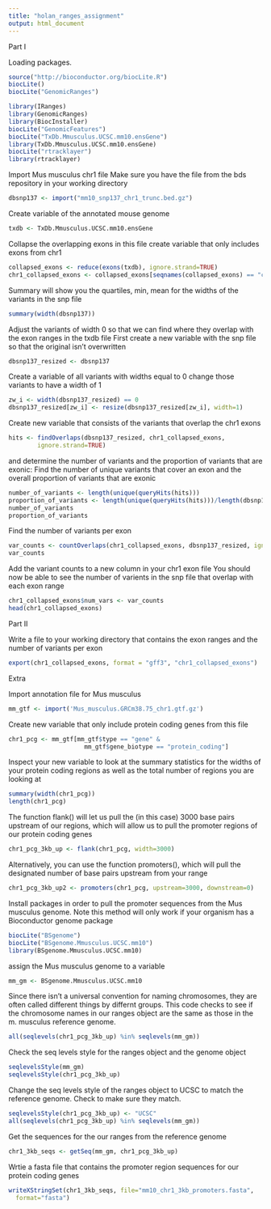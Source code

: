 ```yaml
---
title: "holan_ranges_assignment"
output: html_document
---
```

Part I

Loading packages.
```r
source("http://bioconductor.org/biocLite.R")
biocLite()
biocLite("GenomicRanges")

library(IRanges)
library(GenomicRanges)
library(BiocInstaller)
biocLite("GenomicFeatures")
biocLite("TxDb.Mmusculus.UCSC.mm10.ensGene")
library(TxDb.Mmusculus.UCSC.mm10.ensGene)
biocLite("rtracklayer")
library(rtracklayer)

```

Import Mus musculus chr1 file
Make sure you have the file from the bds repository in your working directory
```r
dbsnp137 <- import("mm10_snp137_chr1_trunc.bed.gz")
```

Create variable of the annotated mouse genome
```r
txdb <- TxDb.Mmusculus.UCSC.mm10.ensGene
```

Collapse the overlapping exons in this file
create variable that only includes exons from chr1
```r
collapsed_exons <- reduce(exons(txdb), ignore.strand=TRUE)
chr1_collapsed_exons <- collapsed_exons[seqnames(collapsed_exons) == "chr1"]
```

Summary will show you the quartiles, min, mean for the widths of the variants in the snp file
```r
summary(width(dbsnp137))
```

Adjust the variants of width 0 so that we can find where they overlap with the exon ranges in the txdb file
First create a new variable with the snp file so that the original isn't overwritten
```r
dbsnp137_resized <- dbsnp137
```

Create a variable of all variants with widths equal to 0
change those variants to have a width of 1
```r
zw_i <- width(dbsnp137_resized) == 0
dbsnp137_resized[zw_i] <- resize(dbsnp137_resized[zw_i], width=1)
```

Create new variable that consists of the variants that overlap the chr1 exons
```r
hits <- findOverlaps(dbsnp137_resized, chr1_collapsed_exons, 
        ignore.strand=TRUE)
```

and determine the number of variants and the proportion of variants that are exonic:
Find the number of unique variants that cover an exon and the overall proportion of variants that are exonic
```r
number_of_variants <- length(unique(queryHits(hits)))
proportion_of_variants <- length(unique(queryHits(hits)))/length(dbsnp137_resized)
number_of_variants
proportion_of_variants
```

Find the number of variants per exon 
```r
var_counts <- countOverlaps(chr1_collapsed_exons, dbsnp137_resized, ignore.strand=TRUE)
var_counts
```

Add the variant counts to a new column in your chr1 exon file
You should now be able to see the number of varients in the snp file that overlap with each exon range
```r
chr1_collapsed_exons$num_vars <- var_counts
head(chr1_collapsed_exons)
```

Part II

Write a file to your working directory that contains the exon ranges and the number of variants per exon
```r
export(chr1_collapsed_exons, format = "gff3", "chr1_collapsed_exons")
```

Extra

Import annotation file for Mus musculus
```r
mm_gtf <- import('Mus_musculus.GRCm38.75_chr1.gtf.gz')
```

Create new variable that only include protein coding genes from this file
```r
chr1_pcg <- mm_gtf[mm_gtf$type == "gene" & 
                     mm_gtf$gene_biotype == "protein_coding"]
```

Inspect your new variable to look at the summary statistics for the widths of your protein coding regions as well as the total number of regions you are looking at
```r
summary(width(chr1_pcg))
length(chr1_pcg)
```

The function flank() will let us pull the (in this case) 3000 base pairs upstream of our regions, which will allow us to pull the promoter regions of our protein coding genes
```r
chr1_pcg_3kb_up <- flank(chr1_pcg, width=3000)
```

Alternatively, you can use the function promoters(), which will pull the designated number of base pairs upstream from your range
```r
chr1_pcg_3kb_up2 <- promoters(chr1_pcg, upstream=3000, downstream=0)
```

Install packages in order to pull the promoter sequences from the Mus musculus genome.  Note this method will only work if your organism has a Bioconductor genome package
```r
biocLite("BSgenome")
biocLite("BSgenome.Mmusculus.UCSC.mm10")
library(BSgenome.Mmusculus.UCSC.mm10)
```

assign the Mus musculus genome to a variable
```r
mm_gm <- BSgenome.Mmusculus.UCSC.mm10
```

Since there isn't a universal convention for naming chromosomes, they are often called different things by differnt groups.  This code checks to see if the chromosome names in our ranges object are the same as those in the m. musculus reference genome.
```r
all(seqlevels(chr1_pcg_3kb_up) %in% seqlevels(mm_gm))
```

Check the seq levels style for the ranges object and the genome object
```r
seqlevelsStyle(mm_gm)
seqlevelsStyle(chr1_pcg_3kb_up)
```

Change the seq levels style of the ranges object to UCSC to match the reference genome.  Check to make sure they match. 
```r
seqlevelsStyle(chr1_pcg_3kb_up) <- "UCSC"
all(seqlevels(chr1_pcg_3kb_up) %in% seqlevels(mm_gm))
```

Get the sequences for the our ranges from the reference genome
```r
chr1_3kb_seqs <- getSeq(mm_gm, chr1_pcg_3kb_up)
```

Wrtie a fasta file that contains the promoter region sequences for our protein coding genes
```r
writeXStringSet(chr1_3kb_seqs, file="mm10_chr1_3kb_promoters.fasta",
  format="fasta")
```

